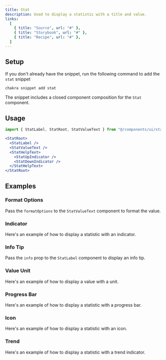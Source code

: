 ```yaml
---
title: Stat
description: Used to display a statistic with a title and value.
links:
  [
    { title: "Source", url: "#" },
    { title: "Storybook", url: "#" },
    { title: "Recipe", url: "#" },
  ]
---
```


<ExampleTabs name="stat-basic" />

## Setup

If you don't already have the snippet, run the following command to add the
`stat` snippet

```sh
chakra snippet add stat
```

The snippet includes a closed component composition for the `Stat` component.

## Usage

```jsx
import { StatLabel, StatRoot, StatValueText } from "@/components/ui/stat"
```

```jsx
<StatRoot>
  <StatLabel />
  <StatValueText />
  <StatHelpText>
    <StatUpIndicator />
    <StatDownIndicator />
  </StatHelpText>
</StatRoot>
```

## Examples

### Format Options

Pass the `formatOptions` to the `StatValueText` component to format the value.

<ExampleTabs name="stat-with-format-options" />

### Indicator

Here's an example of how to display a statistic with an indicator.

<ExampleTabs name="stat-with-indicator" />

### Info Tip

Pass the `info` prop to the `StatLabel` component to display an info tip.

<ExampleTabs name="stat-with-info-tip" />

### Value Unit

Here's an example of how to display a value with a unit.

<ExampleTabs name="stat-with-value-unit" />

### Progress Bar

Here's an example of how to display a statistic with a progress bar.

<ExampleTabs name="stat-with-progress-bar" />

### Icon

Here's an example of how to display a statistic with an icon.

<ExampleTabs name="stat-with-icon" />

### Trend

Here's an example of how to display a statistic with a trend indicator.

<ExampleTabs name="stat-with-trend" />
